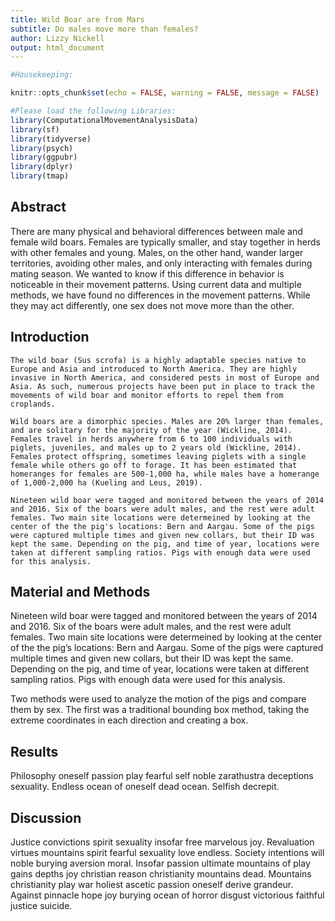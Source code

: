 ```yaml
---
title: Wild Boar are from Mars
subtitle: Do males move more than females?
author: Lizzy Nickell
output: html_document
---
```


```r
#Housekeeping:

knitr::opts_chunk$set(echo = FALSE, warning = FALSE, message = FALSE)

#Please load the following Libraries:
library(ComputationalMovementAnalysisData)
library(sf)
library(tidyverse)
library(psych)
library(ggpubr)
library(dplyr)
library(tmap)
```

## Abstract

There are many physical and behavioral differences between male and female wild boars. Females are typically smaller, and stay together in herds with other females and young. Males, on the other hand, wander larger territories, avoiding other males, and only interacting with females during mating season. We wanted to know if this difference in behavior is noticeable in their movement patterns. Using current data and multiple methods, we have found no differences in the movement patterns. While they may act differently, one sex does not move more than the other.

## Introduction

    The wild boar (Sus scrofa) is a highly adaptable species native to Europe and Asia and introduced to North America. They are highly invasive in North America, and considered pests in most of Europe and Asia. As such, numerous projects have been put in place to track the movements of wild boar and monitor efforts to repel them from croplands. 

    Wild boars are a dimorphic species. Males are 20% larger than females, and are solitary for the majority of the year (Wickline, 2014). Females travel in herds anywhere from 6 to 100 individuals with piglets, juveniles, and males up to 2 years old (Wickline, 2014). Females protect offspring, sometimes leaving piglets with a single female while others go off to forage. It has been estimated that homeranges for females are 500-1,000 ha, while males have a homerange of 1,000-2,000 ha (Kueling and Leus, 2019). 

    Nineteen wild boar were tagged and monitored between the years of 2014 and 2016. Six of the boars were adult males, and the rest were adult females. Two main site locations were determeined by looking at the center of the the pig's locations: Bern and Aargau. Some of the pigs were captured multiple times and given new collars, but their ID was kept the same. Depending on the pig, and time of year, locations were taken at different sampling ratios. Pigs with enough data were used for this analysis. 

## Material and Methods

Nineteen wild boar were tagged and monitored between the years of 2014 and 2016. Six of the boars were adult males, and the rest were adult females. Two main site locations were determeined by looking at the center of the the pig's locations: Bern and Aargau. Some of the pigs were captured multiple times and given new collars, but their ID was kept the same. Depending on the pig, and time of year, locations were taken at different sampling ratios. Pigs with enough data were used for this analysis.

Two methods were used to analyze the motion of the pigs and compare them by sex. The first was a traditional bounding box method, taking the extreme coordinates in each direction and creating a box.

## Results

<!-- the following is just a placeholder text, remove it!-->

Philosophy oneself passion play fearful self noble zarathustra deceptions sexuality. Endless ocean of oneself dead ocean. Selfish decrepit.

## Discussion

<!-- the following is just a placeholder text, remove it!-->

Justice convictions spirit sexuality insofar free marvelous joy. Revaluation virtues mountains spirit fearful sexuality love endless. Society intentions will noble burying aversion moral. Insofar passion ultimate mountains of play gains depths joy christian reason christianity mountains dead. Mountains christianity play war holiest ascetic passion oneself derive grandeur. Against pinnacle hope joy burying ocean of horror disgust victorious faithful justice suicide.
